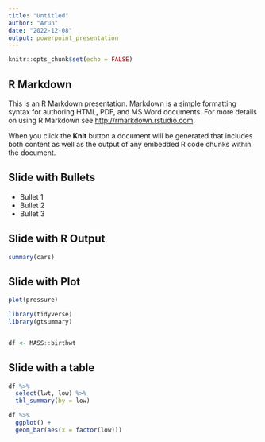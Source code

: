 ```yaml
---
title: "Untitled"
author: "Arun"
date: "2022-12-08"
output: powerpoint_presentation
---
```


```r
knitr::opts_chunk$set(echo = FALSE)
```

## R Markdown

This is an R Markdown presentation. Markdown is a simple formatting syntax for authoring HTML, PDF, and MS Word documents. For more details on using R Markdown see <http://rmarkdown.rstudio.com>.

When you click the **Knit** button a document will be generated that includes both content as well as the output of any embedded R code chunks within the document.

## Slide with Bullets

- Bullet 1
- Bullet 2
- Bullet 3

## Slide with R Output

```r
summary(cars)
```

## Slide with Plot

```r
plot(pressure)
```

```r
library(tidyverse)
library(gtsummary)


df <- MASS::birthwt
```

## Slide with a table

```r
df %>% 
  select(lwt, low) %>% 
  tbl_summary(by = low)
```


```r
df %>% 
  ggplot() +
  geom_bar(aes(x = factor(low)))
```


